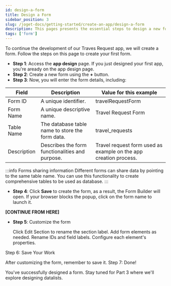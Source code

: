 ```yaml
---
id: design-a-form
title: Design a Form
sidebar_position: 3
slug: /joget-docs/getting-started/create-an-app/design-a-form
description: This pages presents the essential steps to design a new form
tags: ['form']
---
```


To continue the development of our Traves Request app, we will create a form. Follow the steps on this page to create your first form.

- **Step 1**: Access the **app design** page. If you just designed your first app, you're aready on the app design page.
- **Step 2**: Create a new form using the **+** button.
- **Step 3**: Now, you will enter the form details, including:

<table>
  <thead>
    <tr>
      <th>Field</th>
      <th>Description</th>
      <th>Value for this example</th>
    </tr>
  </thead>
  <tbody>
    <tr>
      <td>Form ID</td>
      <td>A unique identifier.</td>
      <td>travelRequestForm</td>
    </tr>
    <tr>
      <td>Form Name</td>
      <td>A unique descriptive name.</td>
      <td>Travel Request Form</td>
    </tr>
    <tr>
      <td>Table Name</td>
      <td>The database table name to store the form data.</td>
      <td>travel_requests</td>
    </tr>
    <tr>
      <td>Description</td>
      <td>Describes the form functionalities and purpose.</td>
      <td>Travel request form used as example on the app creation process.</td>
    </tr>
  </tbody>
</table>

:::info Forms sharing information
Different forms can share data by pointing to the same table name. You can use this functionality to create comprehensive tables to be used as database.
:::

- **Step 4**: Click **Save** to create the form, as a result, the Form Builder will open. If your browser blocks the popup, click on the form name to launch it.

**[CONTINUE FROM HERE]**

- **Step 5**: Customize the form

  Click Edit Section to rename the section label.
  Add form elements as needed.
  Rename IDs and field labels.
  Configure each element's properties.

Step 6: Save Your Work

After customizing the form, remember to save it.
Step 7: Done!

You've successfully designed a form. Stay tuned for Part 3 where we'll explore designing datalists.
